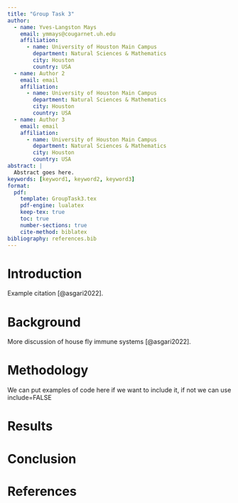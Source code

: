 ```yaml
---
title: "Group Task 3"
author:
  - name: Yves-Langston Mays
    email: ymmays@cougarnet.uh.edu
    affiliation:
      - name: University of Houston Main Campus
        department: Natural Sciences & Mathematics
        city: Houston
        country: USA
  - name: Author 2
    email: email
    affiliation:
      - name: University of Houston Main Campus
        department: Natural Sciences & Mathematics
        city: Houston
        country: USA
  - name: Author 3
    email: email
    affiliation:
      - name: University of Houston Main Campus
        department: Natural Sciences & Mathematics
        city: Houston
        country: USA
abstract: |
  Abstract goes here. 
keywords: [keyword1, keyword2, keyword3]
format:
  pdf:
    template: GroupTask3.tex
    pdf-engine: lualatex
    keep-tex: true
    toc: true
    number-sections: true
    cite-method: biblatex
bibliography: references.bib
---
```


\newpage
# Introduction
Example citation [@asgari2022].

\newpage

# Background
More discussion of house fly immune systems [@asgari2022].

\newpage

# Methodology
We can put examples of code here if we want to include it, if not we can use include=FALSE

\newpage

# Results

\newpage

# Conclusion

\newpage

# References {.unnumbered}
::: {#refs}
:::